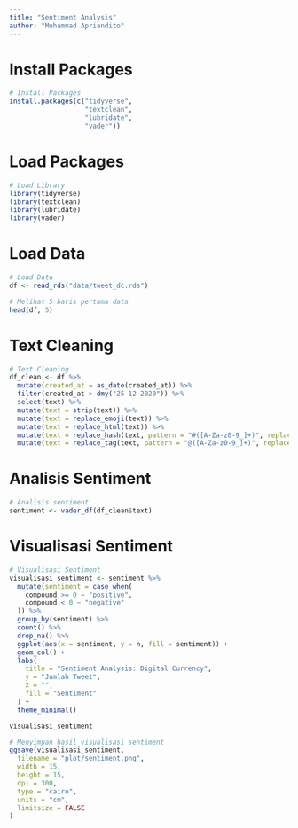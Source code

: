 ```yaml
---
title: "Sentiment Analysis"
author: "Muhammad Apriandito"
---
```


# Install Packages

```r
# Install Packages
install.packages(c("tidyverse",
                   "textclean", 
                   "lubridate", 
                   "vader"))
```

# Load Packages

```r
# Load Library
library(tidyverse)
library(textclean)
library(lubridate)
library(vader)
```

# Load Data

```r
# Load Data
df <- read_rds("data/tweet_dc.rds")
```

```r
# Melihat 5 baris pertama data
head(df, 5)
```

# Text Cleaning

```r
# Text Cleaning
df_clean <- df %>%
  mutate(created_at = as_date(created_at)) %>%
  filter(created_at > dmy("25-12-2020")) %>%
  select(text) %>%
  mutate(text = strip(text)) %>%
  mutate(text = replace_emoji(text)) %>%
  mutate(text = replace_html(text)) %>%
  mutate(text = replace_hash(text, pattern = "#([A-Za-z0-9_]+)", replacement = "")) %>%
  mutate(text = replace_tag(text, pattern = "@([A-Za-z0-9_]+)", replacement = ""))
```

# Analisis Sentiment

```r
# Analisis sentiment
sentiment <- vader_df(df_clean$text)
```

# Visualisasi Sentiment

```r
# Visualisasi Sentiment
visualisasi_sentiment <- sentiment %>%
  mutate(sentiment = case_when(
    compound >= 0 ~ "positive",
    compound < 0 ~ "negative"
  )) %>%
  group_by(sentiment) %>%
  count() %>%
  drop_na() %>%
  ggplot(aes(x = sentiment, y = n, fill = sentiment)) +
  geom_col() +
  labs(
    title = "Sentiment Analysis: Digital Currency",
    y = "Jumlah Tweet",
    x = "",
    fill = "Sentiment"
  ) +
  theme_minimal()

visualisasi_sentiment
```

```r
# Menyimpan hasil visualisasi sentiment
ggsave(visualisasi_sentiment,
  filename = "plot/sentiment.png",
  width = 15,
  height = 15,
  dpi = 300,
  type = "cairo",
  units = "cm",
  limitsize = FALSE
)
```
